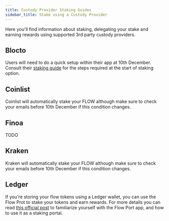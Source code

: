 ```yaml
---
title: Custody Provider Staking Guides
sidebar_title: Stake using a Custody Provider
---
```


Here you'll find information about staking, delegating your stake and earning rewards using supported 3rd party custody providers.

## Blocto

Users will need to do a quick setup within their app at 10th December. Consult their [staking guide](https://guide.blocto.app/article/stake-flow-tokens-step-by-step-with-blocto) for the steps required at the start of staking option.

## Coinlist

Coinlist will automatically stake your FLOW although make sure to check your emails before 10th December if this condition changes.

## Finoa

TODO

## Kraken

Kraken will automatically stake your FLOW although make sure to check your emails before 10th December if this condition changes.

## Ledger

If you're storing your flow tokens using a Ledger wallet, you can use the Flow Prot to stake your tokens and earn rewards.
For more details you can read [this official post](https://www.onflow.org/post/flow-port-is-here) to familiarize yourself with the Flow Port app,
and how to use it as a staking portal.
